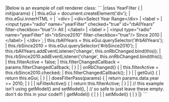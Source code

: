 <framework-specific-section frameworks="javascript">
|Below is an example of cell renderer class:
</framework-specific-section>

<framework-specific-section frameworks="javascript">
```
|class YearFilter {
|    init(params) {
|        this.eGui = document.createElement('div');
|        this.eGui.innerHTML =
|            `&lt;div>
|                &lt;div>Select Year Range&lt;/div>
|                &lt;label >  
|                    &lt;input type="radio" name="yearFilter" checked="true" id="rbAllYears" filter-checkbox="true"/> All
|                &lt;/label>
|                &lt;label >  
|                    &lt;input type="radio" name="yearFilter" id="rbSince2010" filter-checkbox="true"/> Since 2010
|                &lt;/label>
|            &lt;/div>`;
|        this.rbAllYears = this.eGui.querySelector('#rbAllYears');
|        this.rbSince2010 = this.eGui.querySelector('#rbSince2010');
|        this.rbAllYears.addEventListener('change', this.onRbChanged.bind(this));
|        this.rbSince2010.addEventListener('change', this.onRbChanged.bind(this));
|        this.filterActive = false;
|        this.filterChangedCallback = params.filterChangedCallback;
|    }
|
|    onRbChanged() {
|        this.filterActive = this.rbSince2010.checked;
|        this.filterChangedCallback();
|    }
|
|    getGui() {
|        return this.eGui;
|    }
|
|    doesFilterPass(params) {
|        return params.data.year >= 2010;
|    }
|
|    isFilterActive() {
|        return this.filterActive;
|    }
|
|    // this example isn't using getModel() and setModel(),
|    // so safe to just leave these empty. don't do this in your code!!!
|    getModel() {
|    }
|
|    setModel() {
|    }
|}
```
</framework-specific-section>